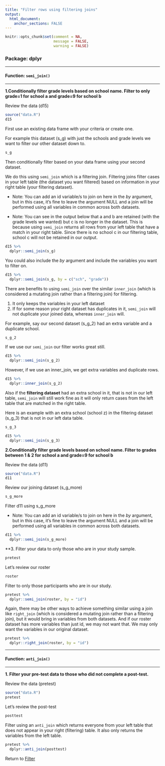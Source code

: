 ```yaml
---
title: "Filter rows using filtering joins"
output: 
  html_document:
    anchor_sections: FALSE
---
```



```r
knitr::opts_chunk$set(comment = NA,
                      message = FALSE,
                      warning = FALSE)
```


### Package: dplyr

---

#### Function: `semi_join()`

---

**1\.Conditionally filter grade levels based on school name. Filter to only grade=1 for school a and grade=9 for school b**

Review the data (d15)

```r

source("data.R")
d15

```

First use an existing data frame with your criteria or create one.

For example this dataset (s_g) with just the schools and grade levels we want to filter our other dataset down to.

```r

s_g

```

Then conditionally filter based on your data frame using your second dataset.

We do this using `semi_join` which is a filtering join. Filtering joins filter cases in your left table (the dataset you want filtered) based on information in your right table (your filtering dataset). 

* Note: You can add an id variable/s to join on here in the *by* argument, but in this case, it's fine to leave the argument NULL and a join will be performed using all variables in common across both datasets.

* Note: You can see in the output below that a and b are retained (with the grade levels we wanted) but c is no longer in the dataset. This is because using `semi_join` returns all rows from your left table that have a match in your right table. Since there is no school c in our filtering table, school c will not be retained in our output.


```r

d15 %>%
  dplyr::semi_join(s_g)

```

You could also include the *by* argument and include the variables you want to filter on.

```r

d15 %>%
  dplyr::semi_join(s_g, by = c("sch", "grade"))

```

There are benefits to using `semi_join` over the similar `inner_join` (which is considered a mutating join rather than a filtering join) for filtering. 

1. It only keeps the variables in your left dataset
2. If for some reason your right dataset has duplicates in it, `semi_join` will not duplicate your joined data, whereas `inner_join` will.

For example, say our second dataset (s_g_2) had an extra variable and a duplicate school.

```r

s_g_2

```

If we use our `semi_join` our filter works great still.

```r

d15 %>%
  dplyr::semi_join(s_g_2)

```

However, if we use an inner_join, we get extra variables and duplicate rows.

```r

d15 %>%
  dplyr::inner_join(s_g_2)

```

Also if the **filtering dataset** had an extra school in it, that is not in our left table, `semi_join` will still work fine as it will only return cases from the left table that are matched in the right table.

Here is an example with an extra school (school z) in the filtering dataset (s_g_3) that is not in our left data table.

```r

s_g_3

```

```r

d15 %>%
  dplyr::semi_join(s_g_3)

```



**2\.Conditionally filter grade levels based on school name. Filter to grades between 1 & 2 for school a and grade=9 for school b**

Review the data (d11)

```r

source("data.R")
d11

```

Review our joining dataset (s_g_more)

```r

s_g_more

```

Filter d11 using s_g_more

* Note: You can add an id variable/s to join on here in the *by* argument, but in this case, it's fine to leave the argument NULL and a join will be performed using all variables in common across both datasets.

```r

d11 %>%
  dplyr::semi_join(s_g_more)

```

**3\. Filter your data to only those who are in your study sample.

```r

pretest

```

Let's review our roster

```r

roster

```

Filter to only those participants who are in our study.

```r

pretest %>%
  dplyr::semi_join(roster, by = "id")

```

Again, there may be other ways to achieve something similar using a join like `right_join` (which is considered a mutating join rather than a filtering join), but it would bring in variables from both datasets. And if our roster dataset has more variables than just id, we may not want that. We may only want the variables in our original dataset.

```r

pretest %>%
  dplyr::right_join(roster, by = "id")

```


---

#### Function: `anti_join()`

---

**1\. Filter your pre-test data to those who did not complete a post-test.**

Review the data (pretest)

```r

source("data.R")
pretest

```

Let's review the post-test

```r

posttest

```

Filter using an `anti_join` which returns everyone from your left table that does not appear in your right (filtering) table. It also only returns the variables from the left table.

```r

pretest %>%
  dplyr::anti_join(posttest)

```


Return to [Filter](https://github.com/Cghlewis/data-wrangling-functions/wiki/Filter)

